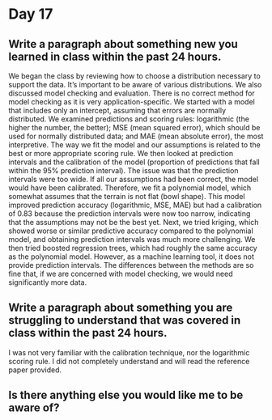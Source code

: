 
# Day 17

## Write a paragraph about something new you learned in class within the past 24 hours.

We began the class by reviewing how to choose a distribution necessary to support the data. It's important to be aware of various distributions. We also discussed model checking and evaluation. There is no correct method for model checking as it is very application-specific. We started with a model that includes only an intercept, assuming that errors are normally distributed. We examined predictions and scoring rules: logarithmic (the higher the number, the better); MSE (mean squared error), which should be used for normally distributed data; and MAE (mean absolute error), the most interpretive. The way we fit the model and our assumptions is related to the best or more appropriate scoring rule. We then looked at prediction intervals and the calibration of the model (proportion of predictions that fall within the 95% prediction interval). The issue was that the prediction intervals were too wide. If all our assumptions had been correct, the model would have been calibrated. Therefore, we fit a polynomial model, which somewhat assumes that the terrain is not flat (bowl shape). This model improved prediction accuracy (logarithmic, MSE, MAE) but had a calibration of 0.83 because the prediction intervals were now too narrow, indicating that the assumptions may not be the best yet. Next, we tried kriging, which showed worse or similar predictive accuracy compared to the polynomial model, and obtaining prediction intervals was much more challenging. We then tried boosted regression trees, which had roughly the same accuracy as the polynomial model. However, as a machine learning tool, it does not provide prediction intervals. The differences between the methods are so fine that, if we are concerned with model checking, we would need significantly more data.

## Write a paragraph about something you are struggling to understand that was covered in class within the past 24 hours.

I was not very familiar with the calibration technique, nor the logarithmic scoring rule. I did not completely understand and will read the reference paper provided.

## Is there anything else you would like me to be aware of?














